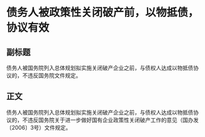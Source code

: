# 债务人被政策性关闭破产前，以物抵债，协议有效
## 副标题
债务人被国务院列入总体规划拟实施关闭破产企业之前，与债权人达成以物抵债协议的，不违反国务院文件规定。
## 正文
债务人被国务院列入总体规划拟实施关闭破产企业之前，与债权人达成以物抵债协议的，不违反国务院关于进一步做好国有企业政策性关闭破产工作的意见（国办发〔2006〕3号）文件规定。